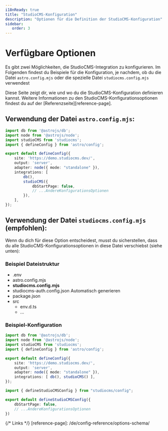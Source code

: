 ```yaml
---
i18nReady: true
title: "StudioCMS-Konfiguration"
description: "Optionen für die Definition der StudioCMS-Konfiguration"
sidebar:
   order: 3
---
```



# Verfügbare Optionen

Es gibt zwei Möglichkeiten, die StudioCMS-Integration zu konfigurieren. Im Folgenden findest du Beispiele für die Konfiguration, je nachdem, ob du die Datei `astro.config.mjs` oder die spezielle Datei `studiocms.config.mjs` verwendest

<ReadMore>
Diese Seite zeigt dir, wie und wo du die StudioCMS-Konfiguration definieren kannst. Weitere Informationen zu den StudioCMS-Konfigurationsoptionen findest du auf der [Referenzseite][reference-page].
</ReadMore>

## Verwendung der Datei `astro.config.mjs`:

```ts twoslash title="astro.config.mjs"
import db from '@astrojs/db';
import node from '@astrojs/node';
import studioCMS from 'studiocms';
import { defineConfig } from 'astro/config';

export default defineConfig({
    site: 'https://demo.studiocms.dev/',
    output: 'server',
    adapter: node({ mode: "standalone" }),
    integrations: [
        db(),
        studioCMS({
            dbStartPage: false,
            // ...AndereKonfigurationsOptionen
        }),
    ],
});
```

## Verwendung der Datei `studiocms.config.mjs` (empfohlen):

Wenn du dich für diese Option entscheidest, musst du sicherstellen, dass du alle StudioCMS-Konfigurationsoptionen in diese Datei verschiebst (siehe unten):

### Beispiel Dateistruktur

<FileTree>

- .env
- astro.config.mjs
- **studiocms.config.mjs**
- studiocms-auth.config.json Automatisch generieren
- package.json
- src
  - env.d.ts
  - ...

</FileTree>

### Beispiel-Konfiguration

```ts twoslash title="astro.config.mjs"
import db from '@astrojs/db';
import node from '@astrojs/node';
import studioCMS from 'studiocms';
import { defineConfig } from 'astro/config';

export default defineConfig({
    site: 'https://demo.studiocms.dev/',
    output: 'server',
    adapter: node({ mode: "standalone" }),
    integrations: [ db(), studioCMS() ],
});
```

```ts twoslash title="studiocms.config.mjs"
import { defineStudioCMSConfig } from "studiocms/config";

export default defineStudioCMSConfig({
    dbStartPage: false,
    // ...AndereKonfigurationsOptionen
})
```

{/* Links */}
[reference-page]: /de/config-reference/options-schema/